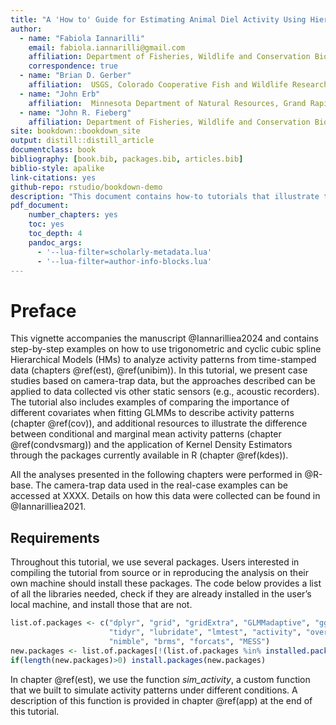 ```yaml
--- 
title: "A 'How to' Guide for Estimating Animal Diel Activity Using Hierarchical Models: tutorials"
author: 
  - name: "Fabiola Iannarilli"
    email: fabiola.iannarilli@gmail.com
    affiliation: Department of Fisheries, Wildlife and Conservation Biology, St. Paul, Minnesota, USA; Max Planck Institute of Animal Behavior, Konstanz, Germany 
    correspondence: true
  - name: "Brian D. Gerber"
    affiliation:  USGS, Colorado Cooperative Fish and Wildlife Research Unit, Colorado State University, Fort Collins, Colorado, USA
  - name: "John Erb"
    affiliation:  Minnesota Department of Natural Resources, Grand Rapids, Minnesota, USA
  - name: "John R. Fieberg"
    affiliation: Department of Fisheries, Wildlife and Conservation Biology, St. Paul, Minnesota, USA
site: bookdown::bookdown_site
output: distill::distill_article
documentclass: book
bibliography: [book.bib, packages.bib, articles.bib]
biblio-style: apalike
link-citations: yes
github-repo: rstudio/bookdown-demo
description: "This document contains how-to tutorials that illustrate the use of hierarchical models for the analysis of activity patterns. It accompanies the manuscript Iannarilli et al. 2024."
pdf_document: 
    number_chapters: yes
    toc: yes
    toc_depth: 4
    pandoc_args:
      - '--lua-filter=scholarly-metadata.lua'
      - '--lua-filter=author-info-blocks.lua'
---
```


# Preface {#preface}
<!-- paragraph to fix once we have defined the final order of the chapters -->

This vignette accompanies the manuscript @Iannarilliea2024 and contains step-by-step examples on how to use trigonometric and cyclic cubic spline Hierarchical Models (HMs) to analyze activity patterns from time-stamped data (chapters \@ref(est), \@ref(unibim)). In this tutorial, we present case studies based on camera-trap data, but the approaches described can be applied to data collected vis other static sensors (e.g., acoustic recorders). The tutorial also includes examples of comparing the importance of different covariates when fitting GLMMs to describe activity patterns (chapter \@ref(cov)), and additional resources to illustrate the difference between conditional and marginal mean activity patterns (chapter \@ref(condvsmarg)) and the application of Kernel Density Estimators through the packages currently available in R (chapter \@ref(kdes)).

All the analyses presented in the following chapters were performed in @R-base. The camera-trap data used in the real-case examples can be accessed at XXXX. Details on how this data were collected can be found in @Iannarilliea2021.

## Requirements
Throughout this tutorial, we use several packages. Users interested in compiling the tutorial from source or in reproducing the analysis on their own machine should install these packages. The code below provides a list of all the libraries needed, check if they are already installed in the user's local machine, and install those that are not.

``` r
list.of.packages <- c("dplyr", "grid", "gridExtra", "GLMMadaptive", "ggpubr", "mgcv", 
                      "tidyr", "lubridate", "lmtest", "activity", "overlap", "circular", 
                      "nimble", "brms", "forcats", "MESS")
new.packages <- list.of.packages[!(list.of.packages %in% installed.packages()[,"Package"])]
if(length(new.packages)>0) install.packages(new.packages)

```

In chapter \@ref(est), we use the function *sim_activity*, a custom function that we built to simulate activity patterns under different conditions. A description of this function is provided in chapter \@ref(app) at the end of this tutorial.